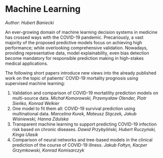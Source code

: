 # Machine Learning

*Author: Hubert Baniecki*

An ever-growing domain of machine learning decision systems in medicine has crossed ways with the COVID-19 pandemic. Precariously, a vast majority of the proposed predictive models focus on achieving high performance; while overlooking comprehensive validation. Nowadays, providing representative data, model explainability, even bias detection become mandatory for responsible prediction making in high-stakes medical applications.

The following short papers introduce new views into the already published work on the topic of patients' COVID-19 mortality prognosis using supervised machine learning:

1. Validation and comparison of COVID-19 mortatility prediction models on multi-source data. *Michał Komorowski, Przemysław Olender, Piotr Sieńko, Konrad Welkier*
2. One model to fit them all: COVID-19 survival prediction using multinational data. *Marcelina Kurek, Mateusz Stączek, Jakub Wiśniewski, Hanna Zdulska*
3. Transparent machine learning to support predicting COVID-19 infection risk based on chronic diseases. *Dawid Przybyliński, Hubert Ruczyński, Kinga Ulasik*
4. Comparison of neural networks and tree-based models in the clinical prediction of the course of COVID-19 illness. *Jakub Fołtyn, Kacper Grzymkowski, Konrad Komisarczyk*
